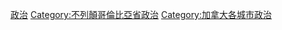 [[Category:溫哥華|政治]]
[[Category:不列顛哥倫比亞省政治|Category:不列顛哥倫比亞省政治]]
[[Category:加拿大各城市政治|Category:加拿大各城市政治]]
